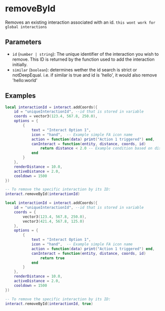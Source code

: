 # removeById

Removes an existing interaction associated with an id. `this wont work for global interactions`

## Parameters

- `id` (`number | string`): The unique identifier of the interaction you wish to remove. This ID is returned by the function used to add the interaction initially.
- `similar` (`boolean`): determines wether the id search is strict or notDeepEqual. i.e. if similar is true and id is 'hello', it would also remove 'hello:world'

## Examples

```lua
local interactionId = interact.addCoords({
    id = "uniqueInteractionId", --id that is stored in variable
    coords = vector3(123.4, 567.8, 250.0),
    options = {
        {
            text = "Interact Option 1",
            icon = "hand",  -- Example simple FA icon name
            action = function(data) print("Action 1 triggered") end,
            canInteract = function(entity, distance, coords, id)
                return distance < 2.0 -- Example condition based on distance
            end
        }
    },
    renderDistance = 10.0,
    activeDistance = 2.0,
    cooldown = 1500
})

-- To remove the specific interaction by its ID:
interact.removeById(interactionId)
```

```lua
local interactionId = interact.addCoords({
    id = "uniqueInteractionId", --id that is stored in variable
    coords = {
        vector3(123.4, 567.8, 250.0),
        vector3(421.4, 567.8, 125.0)
    },
    options = {
        {
            text = "Interact Option 1",
            icon = "hand",  -- Example simple FA icon name
            action = function(data) print("Action 1 triggered") end,
            canInteract = function(entity, distance, coords, id)
                return true
            end
        }
    },
    renderDistance = 10.0,
    activeDistance = 2.0,
    cooldown = 1500
})

-- To remove the specific interaction by its ID:
interact.removeById(interactionId, true)
```